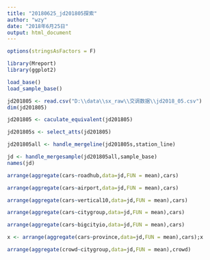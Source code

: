 ```yaml
---
title: "20180625_jd201805探索"
author: "wzy"
date: "2018年6月25日"
output: html_document
---
```


```r
options(stringsAsFactors = F)
```

```r
library(Mreport)
library(ggplot2)
```

```r
load_base()
load_sample_base()
```


```r
jd201805 <- read.csv("D:\\data\\sx_raw\\交调数据\\jd2018_05.csv")
dim(jd201805)
```

```r
jd201805 <- caculate_equivalent(jd201805)
```

```r
jd201805s <- select_atts(jd201805)
```


```r
jd201805all <- handle_mergeline(jd201805s,station_line)
```


```r
jd <- handle_mergesample(jd201805all,sample_base)
names(jd)
```

```r
arrange(aggregate(cars~roadhub,data=jd,FUN = mean),cars)
```

```r
arrange(aggregate(cars~airport,data=jd,FUN = mean),cars)
```

```r
arrange(aggregate(cars~vertical10,data=jd,FUN = mean),cars)
```

```r
arrange(aggregate(cars~citygroup,data=jd,FUN = mean),cars)
```

```r
arrange(aggregate(cars~bigcityio,data=jd,FUN = mean),cars)
```

```r
x <- arrange(aggregate(cars~province,data=jd,FUN = mean),cars);x
```

```r
arrange(aggregate(crowd~citygroup,data=jd,FUN = mean),crowd)
```



